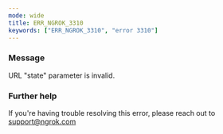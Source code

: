 ```yaml
---
mode: wide
title: ERR_NGROK_3310
keywords: ["ERR_NGROK_3310", "error 3310"]
---
```



### Message

URL "state" parameter is invalid.

<ErrorDetails />

### Further help

If you're having trouble resolving this error, please reach out to [support@ngrok.com](mailto:support@ngrok.com?subject=Help%20with%20ERR_NGROK_3310)
